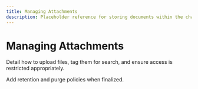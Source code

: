 ```yaml
---
title: Managing Attachments
description: Placeholder reference for storing documents within the chart.
---
```


# Managing Attachments

Detail how to upload files, tag them for search, and ensure access is restricted appropriately.

Add retention and purge policies when finalized.
